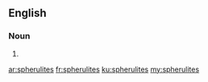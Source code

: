 ==English==

===Noun===
{{head|en|noun plural form}}

# {{plural of|spherulite|lang=en}}

[[ar:spherulites]]
[[fr:spherulites]]
[[ku:spherulites]]
[[my:spherulites]]